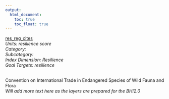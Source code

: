 ```yaml
---
output:
  html_document:
    toc: true
    toc_float: true
---
```


[res_reg_cites](https://github.com/OHI-Science/bhi/blob/master/baltic/layers/res_reg_cites_bhi2015.csv)\
*Units: resilience score*\
*Category:*\
*Subcategory:*\
*Index Dimension: Resilience*\
*Goal Targets: resilience*\
<br>

Convention on International Trade in Endangered Species of Wild Fauna and Flora\
*Will add more text here as the layers are prepared for the BHI2.0*



<br>

